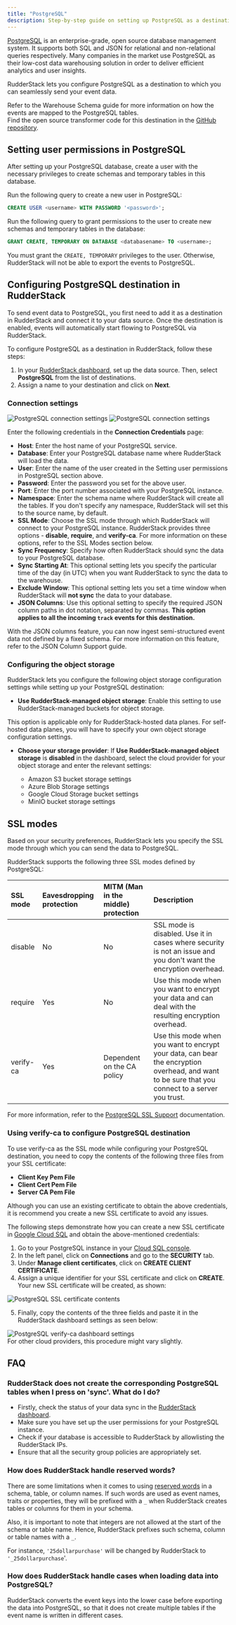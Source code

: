 ```yaml
---
title: "PostgreSQL"
description: Step-by-step guide on setting up PostgreSQL as a destination in RudderStack.
---
```



[PostgreSQL](https://www.postgresql.org/) is an enterprise-grade, open source database management system. It supports both SQL and JSON for relational and non-relational queries respectively. Many companies in the market use PostgreSQL as their low-cost data warehousing solution in order to deliver efficient analytics and user insights.

RudderStack lets you configure PostgreSQL as a destination to which you can seamlessly send your event data.

<div class="infoBlock">
Refer to the <Link to="/destinations/warehouse-destinations/warehouse-schema/">Warehouse Schema</Link> guide for more information on how the events are mapped to the PostgreSQL tables.
</div>

<div class="successBlock">
Find the open source transformer code for this destination in the <a href="https://github.com/rudderlabs/rudder-transformer/tree/master/v0/destinations/postgres">GitHub repository</a>.
</div>

## Setting user permissions in PostgreSQL

After setting up your PostgreSQL database, create a user with the necessary privileges to create schemas and temporary tables in this database.

Run the following query to create a new user in PostgreSQL:

```sql
CREATE USER <username> WITH PASSWORD '<password>';
```

Run the following query to grant permissions to the user to create new schemas and temporary tables in the database:

```sql
GRANT CREATE, TEMPORARY ON DATABASE <databasename> TO <username>;
```

<div class="warningBlock">
You must grant the <code class="inline-code">CREATE, TEMPORARY</code> privileges to the user. Otherwise, RudderStack will not be able to export the events to PostgreSQL.
</div>

## Configuring PostgreSQL destination in RudderStack

To send event data to PostgreSQL, you first need to add it as a destination in RudderStack and connect it to your data source. Once the destination is enabled, events will automatically start flowing to PostgreSQL via RudderStack.

To configure PostgreSQL as a destination in RudderStack, follow these steps:

1. In your [RudderStack dashboard](https://app.rudderstack.com), set up the data source. Then, select **PostgreSQL** from the list of destinations.
2. Assign a name to your destination and click on **Next**.

### Connection settings

<img src="../../assets/dw-integrations/postgresql-connection-settings-1.png" alt="PostgreSQL connection settings" />
<img src="../../assets/dw-integrations/postgresql-connection-settings-2.png" alt="PostgreSQL connection settings" />

Enter the following credentials in the **Connection Credentials** page:

- **Host**: Enter the host name of your PostgreSQL service.
- **Database**: Enter your PostgreSQL database name where RudderStack will load the data.
- **User**: Enter the name of the user created in the <Link to="#setting-user-permissions-in-postgresql">Setting user permissions in PostgreSQL</Link> section above.
- **Password**: Enter the password you set for the above user.
- **Port**: Enter the port number associated with your PostgreSQL instance.
- **Namespace**: Enter the schema name where RudderStack will create all the tables. If you don't specify any namespace, RudderStack will set this to the source name, by default.
- **SSL Mode**: Choose the SSL mode through which RudderStack will connect to your PostgreSQL instance. RudderStack provides three options - **disable**, **require**, and **verify-ca**. For more information on these options, refer to the <Link to="#ssl-modes">SSL Modes</Link> section below.
- **Sync Frequency**: Specify how often RudderStack should sync the data to your PostgreSQL database.
- **Sync Starting At**: This optional setting lets you specify the particular time of the day (in UTC) when you want RudderStack to sync the data to the warehouse.
- **Exclude Window**: This optional setting lets you set a time window when RudderStack will **not sync** the data to your database.
- **JSON Columns**: Use this optional setting to specify the required JSON column paths in dot notation, separated by commas. **This option applies to all the incoming `track` events for this destination.**

<div class="infoBlock">
With the JSON columns feature, you can now ingest semi-structured event data not defined by a fixed schema. For more information on this feature, refer to the <Link to="/destinations/warehouse-destinations/json-column-support/">JSON Column Support</Link> guide.
</div>

### Configuring the object storage

RudderStack lets you configure the following object storage configuration settings while setting up your PostgreSQL destination:

- **Use RudderStack-managed object storage**: Enable this setting to use RudderStack-managed buckets for object storage.

<div class="warningBlock">
This option is applicable only for RudderStack-hosted data planes. For self-hosted data planes, you will have to specify your own object storage configuration settings.
</div>

- **Choose your storage provider**: If **Use RudderStack-managed object storage** is **disabled** in the dashboard, select the cloud provider for your object storage and enter the relevant settings:

   - <Link to="/destinations/streaming-destinations/amazon-s3#setting-up-amazon-s3">Amazon S3 bucket storage settings</Link>
   - <Link to="/destinations/streaming-destinations/microsoft-azure-blob-storage#setting-up-azure-blob-storage">Azure Blob Storage settings</Link>
   - <Link to="/destinations/streaming-destinations/google-cloud-storage#setting-up-google-cloud-storage">Google Cloud Storage bucket settings</Link>
   - <Link to="/destinations/streaming-destinations/minio#setting-up-minio">MinIO bucket storage settings</Link>

 ## SSL modes

Based on your security preferences, RudderStack lets you specify the SSL mode through which you can send the data to PostgreSQL.

RudderStack supports the following three SSL modes defined by PostgreSQL:

| SSL mode | Eavesdropping protection | MITM (Man in the middle) protection | Description |
| :----------| :--------------------------| :------------------------------------|:-------------|
| disable      |  No                                        | No                                                         | SSL mode is disabled. Use it in cases where security is not an issue and you don't want the encryption overhead. |  
| require      | Yes                                        | No                                                         | Use this mode when you want to encrypt your data and can deal with the resulting encryption overhead. |
| verify-ca   | Yes                                        | Dependent on the CA policy              | Use this mode when you want to encrypt your data, can bear the encryption overhead, and want to be sure that you connect to a server you trust. |

<div class="infoBlock">
For more information, refer to the <a href="https://www.postgresql.org/docs/9.1/libpq-ssl.html">PostgreSQL SSL Support</a> documentation.
</div>

### Using verify-ca to configure PostgreSQL destination

To use verify-ca as the SSL mode while configuring your PostgreSQL destination, you need to copy the contents of the following three files from your SSL certificate:

- **Client Key Pem File** 
- **Client Cert Pem File**
- **Server CA Pem File**

<div class="infoBlock">
Although you can use an existing certificate to obtain the above credentials, it is recommend you create a new SSL certificate to avoid any issues.
</div>

The following steps demonstrate how you can create a new SSL certificate in [Google Cloud SQL](https://cloud.google.com/sql/) and obtain the above-mentioned credentials:

1. Go to your PostgreSQL instance in your [Cloud SQL console](https://console.cloud.google.com/sql/).
2. In the left panel, click on **Connections** and go to the **SECURITY** tab.
3. Under **Manage client certificates**, click on **CREATE CLIENT CERTIFICATE**.
4. Assign a unique identifier for your SSL certificate and click on **CREATE**. Your new SSL certificate will be created, as shown:

<img src="../../assets/dw-integrations/postgresql-ssl-pem-contents.png" alt="PostgreSQL SSL certificate contents" />

5. Finally, copy the contents of the three fields and paste it in the RudderStack dashboard settings as seen below:

<img src="../../assets/dw-integrations/postgresql-verify-ca-dashboard.png" alt="PostgreSQL verify-ca dashboard settings" />

<div class="infoBlock">
For other cloud providers, this procedure might vary slightly.
</div>

<Iplist/>

## FAQ

### RudderStack does not create the corresponding PostgreSQL tables when I press on 'sync'. What do I do?

- Firstly, check the status of your data sync in the [RudderStack dashboard](https://app.rudderstack.com/syncs).
- Make sure you have set up the <Link to="#setting-user-permissions-in-postgresql">user permissions</Link> for your PostgreSQL instance.
- Check if your database is accessible to RudderStack by <Link to ="#ips-to-be-allowlisted">allowlisting the RudderStack IPs</Link>.
- Ensure that all the security group policies are appropriately set.

### How does RudderStack handle reserved words?

There are some limitations when it comes to using [reserved words](https://www.postgresql.org/docs/current/sql-keywords-appendix.html) in a schema, table, or column names. If such words are used as event names, traits or properties, they will be prefixed with a `_` when RudderStack creates tables or columns for them in your schema.

Also, it is important to note that integers are not allowed at the start of the schema or table name. Hence, RudderStack prefixes such schema, column or table names with a `_`.

For instance, `'25dollarpurchase'` will be changed by RudderStack to `'_25dollarpurchase`'.

### How does RudderStack handle cases when loading data into PostgreSQL?

RudderStack converts the event keys into the lower case before exporting the data into PostgreSQL, so that it does not create multiple tables if the event name is written in different cases.


